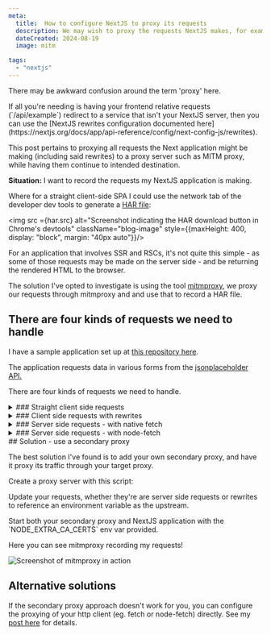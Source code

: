 ```yaml
---
meta:
  title:  How to configure NextJS to proxy its requests 
  description: We may wish to proxy the requests NextJS makes, for example through a tool like mitmproxy in order to analyse traffic or generate test data.
  dateCreated: 2024-08-19
  image: mitm

tags: 
  - "nextjs"
---
```




<InfoPanel level="info">
  <p>
    There may be awkward confusion around the term 'proxy' here. 
  </p>
  <p>
   If all you're needing is having your frontend relative requests (`/api/example`) redirect to a service that isn't your NextJS server, then you can use the [NextJS rewrites configuration documented here](https://nextjs.org/docs/app/api-reference/config/next-config-js/rewrites).
  </p>
  <p>
   This post pertains to proxying all requests the Next application might be making (including said rewrites) to a proxy server such as MITM proxy, while having them continue to intended destination.
  </p>
</InfoPanel>

**Situation:**  I want to record the requests my NextJS application is  making.

 Where for a straight client-side SPA I could use the network tab of the developer dev tools to generate a [HAR file](https://en.wikipedia.org/wiki/HAR_(file_format)): 

<img src ={har.src} alt="Screenshot indicating the HAR download button in Chrome's devtools" className="blog-image" style={{maxHeight: 400, display: "block", margin: "40px auto"}}/>

For an application that involves SSR and RSCs, it's not quite this simple - as some of those requests may be made on the server side - and be returning the rendered HTML to the browser. 

The solution I've opted to investigate is using the tool [mitmproxy](https://mitmproxy.org/), we proxy our requests through mitmproxy and and use that to record a HAR file. 

## There are four kinds of requests we need to handle

I have a sample application set up at [this repository here](https://github.com/dwjohnston/nextjs-proxying).

The application requests data in various forms from the [jsonplaceholder API.](https://jsonplaceholder.typicode.com/) 

There are four kinds of requests we need to handle.

<details>
<summary>
### Straight client side requests 
</summary>
<GithubPermalinkRsc permalink="https://github.com/dwjohnston/nextjs-proxying/blob/a7349693e1a8bd6e8d29800be64755062f86a070/src/components/ComponentFetch.tsx#L1-L15"/>

This is the most basic, and this doesn't require special NextJS configuration - the request to jsonplaceholder is made directly from the browser, and if our browser is configured to use a proxy those requests will indeed be proxied. 

</details>

<details>
<summary>
### Client side requests with rewrites 
</summary>
<GithubPermalinkRsc permalink="https://github.com/dwjohnston/nextjs-proxying/blob/a7349693e1a8bd6e8d29800be64755062f86a070/src/components/ComponentFetchRelative.tsx#L1-L13"/>

In this scenario we request the data via a relative path, and we configure NextJS to rewrite the request in the `next.config.js` file: 

<GithubPermalinkRsc permalink="https://github.com/dwjohnston/nextjs-proxying/blob/a7349693e1a8bd6e8d29800be64755062f86a070/next.config.mjs#L7-L16"/>

In this case the browser proxy configuration is not able to proxy these requests - as the requests are made to application server which is doing the requests on the browsers behalf.
</details>
<details>
<summary>
### Server side requests - with native fetch
</summary>

<GithubPermalinkRsc permalink="https://github.com/dwjohnston/nextjs-proxying/blob/a7349693e1a8bd6e8d29800be64755062f86a070/src/app/page3/page.tsx#L5-L16"/>

In this scenario the request is made on the server as a RSC. We need a way to instruct our application to proxy these requests via our proxy. 
</details>
<details>
<summary>
### Server side requests - with node-fetch
</summary>

<GithubPermalinkRsc permalink="https://github.com/dwjohnston/nextjs-proxying/blob/0bb4f13f98c2b5a6c51cac59669736f1a5f982ed/src/app/page6/page.tsx#L1-L15"/>

This is the same scenario but we're using node-fetch instead of native fetch. 
</details>
## Solution - use a secondary proxy

The best solution I've found is to add your own secondary proxy, and have it proxy its traffic through your target proxy.

Create a proxy server with this script:

<GithubPermalinkRsc permalink="https://github.com/dwjohnston/nextjs-proxying/blob/4f6ce764a0c02ff574c8c988bf22d08d2ea32cdf/proxy.js#L1-L12"/>

Update your requests, whether they're are server side requests or rewrites to reference an environment variable as the upstream. 

<GithubPermalinkRsc permalink="https://github.com/dwjohnston/nextjs-proxying/blob/4f6ce764a0c02ff574c8c988bf22d08d2ea32cdf/src/app/page3/page.tsx#L2-L3"/>
Start both your secondary proxy and NextJS application with the `NODE_EXTRA_CA_CERTS` env var provided. 

<GithubPermalinkRsc permalink="https://github.com/dwjohnston/nextjs-proxying/blob/4f6ce764a0c02ff574c8c988bf22d08d2ea32cdf/package.json#L7-L8"/>

Here you can see mitmproxy recording my requests!

<img src ={mitm.src} alt="Screenshot of mitmproxy in action" className="blog-image"/>

## Alternative solutions

If the secondary proxy approach doesn't work for you, you can configure the proxying of your http client (eg. fetch or node-fetch) directly. See my [post here](./an_overview_of_configuring_proxy_behaviour_for_node_apps) for details. 
